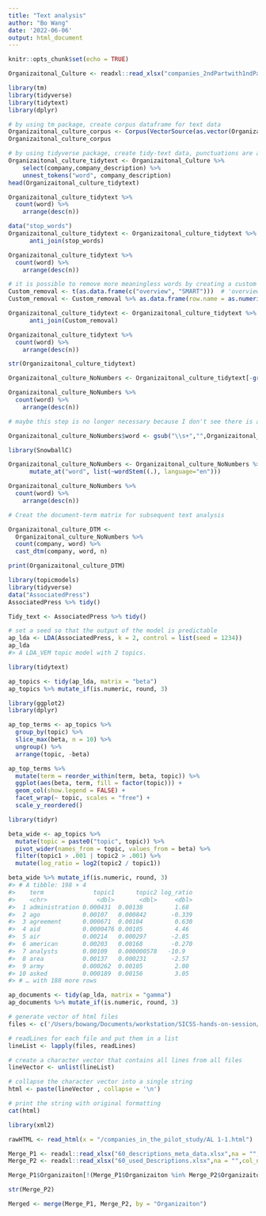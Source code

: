 ```yaml
---
title: "Text analysis"
author: "Bo Wang"
date: '2022-06-06'
output: html_document
---
```


```r
knitr::opts_chunk$set(echo = TRUE)
```

```r
Organizaitonal_Culture <- readxl::read_xlsx("companies_2ndPartwith1ndPart60.xlsx",na = "",col_names = T, sheet = "Sheet2")
```

```r
library(tm)
library(tidyverse)
library(tidytext)
library(dplyr)
```

```r
# by using tm package, create corpus dataframe for text data 
Organizaitonal_culture_corpus <- Corpus(VectorSource(as.vector(Organizaitonal_Culture$company_description))) 
Organizaitonal_culture_corpus
```

```r
# by using tidyverse package, create tidy-text data, punctuations are automatically removed and all words are automatically made lower case 
Organizaitonal_culture_tidytext <- Organizaitonal_Culture %>%
    select(company,company_description) %>%
    unnest_tokens("word", company_description)
head(Organizaitonal_culture_tidytext)

```

```r
Organizaitonal_culture_tidytext %>%
  count(word) %>%
    arrange(desc(n))
```

```r
data("stop_words")
Organizaitonal_culture_tidytext <- Organizaitonal_culture_tidytext %>%
      anti_join(stop_words)
```

```r
Organizaitonal_culture_tidytext %>%
  count(word) %>%
    arrange(desc(n))
```


```r
# it is possible to remove more meaningless words by creating a custom list
Custom_removal <- t(as.data.frame(c("overview", "SMART")))  # 'overview' is the field title for all d
Custom_removal <- Custom_removal %>% as.data.frame(row.name = as.numeric("1")) %>% rename(word = V1, lexicon = V2)

Organizaitonal_culture_tidytext <- Organizaitonal_culture_tidytext %>%
      anti_join(Custom_removal)

Organizaitonal_culture_tidytext %>%
  count(word) %>%
    arrange(desc(n))
```

```r
str(Organizaitonal_culture_tidytext)
```


```r
Organizaitonal_culture_NoNumbers <- Organizaitonal_culture_tidytext[-grep("\\b\\d+\\b", Organizaitonal_culture_tidytext$word), ]

Organizaitonal_culture_NoNumbers %>%
  count(word) %>%
    arrange(desc(n))
```

```r
# maybe this step is no longer necessary because I don't see there is a difference by running this line of code

Organizaitonal_culture_NoNumbers$word <- gsub("\\s+","",Organizaitonal_culture_NoNumbers$word)
```

```r
library(SnowballC)
```

```r
Organizaitonal_culture_NoNumbers <- Organizaitonal_culture_NoNumbers %>%
      mutate_at("word", list(~wordStem((.), language="en")))

Organizaitonal_culture_NoNumbers %>%
  count(word) %>%
    arrange(desc(n))
```

```r
# Creat the document-term matrix for subsequent text analysis

Organizaitonal_culture_DTM <-
  Organizaitonal_culture_NoNumbers %>%
  count(company, word) %>%
  cast_dtm(company, word, n)
```

```r
print(Organizaitonal_culture_DTM)
```




```r
library(topicmodels)
library(tidyverse)
data("AssociatedPress")
AssociatedPress %>% tidy()
```

```r
Tidy_text <- AssociatedPress %>% tidy()
```

```r
# set a seed so that the output of the model is predictable
ap_lda <- LDA(AssociatedPress, k = 2, control = list(seed = 1234))
ap_lda
#> A LDA_VEM topic model with 2 topics.
```

```r
library(tidytext)

ap_topics <- tidy(ap_lda, matrix = "beta")
ap_topics %>% mutate_if(is.numeric, round, 3)
```

```r
library(ggplot2)
library(dplyr)
```


```r
ap_top_terms <- ap_topics %>%
  group_by(topic) %>%
  slice_max(beta, n = 10) %>% 
  ungroup() %>%
  arrange(topic, -beta)

ap_top_terms %>%
  mutate(term = reorder_within(term, beta, topic)) %>%
  ggplot(aes(beta, term, fill = factor(topic))) +
  geom_col(show.legend = FALSE) +
  facet_wrap(~ topic, scales = "free") +
  scale_y_reordered()
```

```r
library(tidyr)

beta_wide <- ap_topics %>%
  mutate(topic = paste0("topic", topic)) %>%
  pivot_wider(names_from = topic, values_from = beta) %>% 
  filter(topic1 > .001 | topic2 > .001) %>%
  mutate(log_ratio = log2(topic2 / topic1))

beta_wide %>% mutate_if(is.numeric, round, 3)
#> # A tibble: 198 × 4
#>    term              topic1      topic2 log_ratio
#>    <chr>              <dbl>       <dbl>     <dbl>
#>  1 administration 0.000431  0.00138         1.68 
#>  2 ago            0.00107   0.000842       -0.339
#>  3 agreement      0.000671  0.00104         0.630
#>  4 aid            0.0000476 0.00105         4.46 
#>  5 air            0.00214   0.000297       -2.85 
#>  6 american       0.00203   0.00168        -0.270
#>  7 analysts       0.00109   0.000000578   -10.9  
#>  8 area           0.00137   0.000231       -2.57 
#>  9 army           0.000262  0.00105         2.00 
#> 10 asked          0.000189  0.00156         3.05 
#> # … with 188 more rows
```

```r
ap_documents <- tidy(ap_lda, matrix = "gamma")
ap_documents %>% mutate_if(is.numeric, round, 3)
```






```r
# generate vector of html files
files <- c('/Users/bowang/Documents/workstation/SICSS-hands-on-session/companies_in_the_pilot_study/AL 1-1.html', '/Users/bowang/Documents/workstation/SICSS-hands-on-session/companies_in_the_pilot_study/AR 1-1.html')

# readLines for each file and put them in a list
lineList <- lapply(files, readLines)

# create a character vector that contains all lines from all files
lineVector <- unlist(lineList)

# collapse the character vector into a single string
html <- paste(lineVector , collapse = '\n')

# print the string with original formatting
cat(html) 
```

```r
library(xml2)
```


```r
rawHTML <- read_html(x = "/companies_in_the_pilot_study/AL 1-1.html")
```


```r
Merge_P1 <- readxl::read_xlsx("60_descriptions_meta_data.xlsx",na = "",col_names = T, sheet = "Sheet1")
Merge_P2 <- readxl::read_xlsx("60_used_Descriptions.xlsx",na = "",col_names = T, sheet = "Sheet2")
```

```r
Merge_P1$Organizaiton[!(Merge_P1$Organizaiton %in% Merge_P2$Organizaiton)]
```

```r
str(Merge_P2)
```


```r
Merged <- merge(Merge_P1, Merge_P2, by = "Organizaiton")
```









